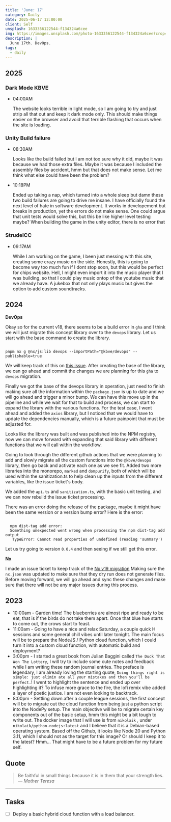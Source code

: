 ```yaml
---
title: 'June: 17'
category: Daily
date: 2025-06-17 12:00:00
client: Self
unsplash: 1633356122544-f134324a6cee
img: https://images.unsplash.com/photo-1633356122544-f134324a6cee?crop=entropy&cs=srgb&fm=jpg&ixid=MnwzNjM5Nzd8MHwxfHJhbmRvbXx8fHx8fHx8fDE2ODE3NDg2ODY&ixlib=rb-4.0.3&q=85
description: |
  June 17th. DevOps.
tags:
  - daily
---
```



## 2025

### Dark Mode KBVE

-   04:00AM

    The website looks terrible in light mode, so I am going to try and just strip all that out and keep it dark mode only.
    This should make things easier on the browser and avoid that terrible flashing that occurs when the site is loading.

### Unity Build failure

-   08:30AM

    Looks like the build failed but I am not too sure why it did, maybe it was because we had those extra files.
    Maybe it was because I included the assembly files by accident, hmm but that does not make sense.
    Let me think what else could have been the problem?

-   10:18PM

    Ended up taking a nap, which turned into a whole sleep but damn these two build failures are going to drive me insane.
    I have officially found the next level of hate in software development.
    It works in developement but breaks in production, yet the errors do not make sense.
    One could argue that unit tests would solve this, but this be like higher level testing maybe?
    When building the game in the unity editor, there is no error that 

### StrudelCC

-   09:17AM

    While I am working on the game, I been just messing with this site, creating some crazy music on the side.
    Honestly, this is going to become way too much fun if I dont stop soon, but this would be perfect for chips website.
    Hell, I might even import it into the music player that I was building, so that I could play music ontop of the youtube music that we already have.
    A jukebox that not only plays music but gives the option to add custom soundtracks.

## 2024

**DevOps**

Okay so for the current v18, there seems to be a build error in `gha` and I think we will just migrate this concept library over to the `devops` library.
Let us start with the base command to create the library.

```shell

pnpm nx g @nx/js:lib devops --importPath="@kbve/devops" --publishable=true

```

We will keep track of this on [this issue](https://github.com/KBVE/kbve/issues/1955).
After creating the base of the library, we can go ahead and commit the changes we are planning for this `gha` to `devops` migration.

Finally we got the base of the devops library in operation, just need to finish making sure all the information within the `package.json` is up to date and we will go ahead and trigger a minor bump.
We can have this move up in the pipeline and while we wait for that to build and process, we can start to expand the library with the various functions.
For the test case, I went ahead and added the `axios` library, but I noticed that we would have to update the dependencies manually, which is a future painpoint that must be adjusted for.

Looks like the library was built and was published into the NPM registry, now we can move forward with expanding that said library with different functions that we will call within the workflow.

Going to look through the different github actions that we were planning to add and slowly migrate all the custom functions into the `@kbve/devops` library, then go back and activate each one as we see fit.
Added two more libraries into the monorepo, `marked` and `dompurify`, both of which will be used within the sanitization.ts to help clean up the inputs from the different variables, like the issue ticket's body.

We added the `api.ts` and `sanitization.ts`, with the basic unit testing, and we can now rebuild the issue ticket processing.

There was an error doing the release of the package, maybe it might have been the same version or a version bump error?
Here is the error:

```

  npm dist-tag add error:
  Something unexpected went wrong when processing the npm dist-tag add output
   TypeError: Cannot read properties of undefined (reading 'summary')

```

Let us try going to version `0.0.4` and then seeing if we still get this error.

**Nx**

I made an issue ticket to keep track of the [Nx v19 migration](https://github.com/KBVE/kbve/issues/1954)
Making sure the `nx.json` was updated to make sure that they dry run does not generate files.
Before moving forward, we will go ahead and sync these changes and make sure that there will not be any major issues during this process.

## 2023

- 10:00am - Garden time! The blueberries are almost ripe and ready to be eat, that is if the birds do not take them apart. Once that blue hue starts to come out, the crows start to feast.
- 11:00am - Going to have a nice and relax Saturday, a couple quick H sessions and some general chill vibes until later tonight. The main focus will be to prepare the NodeJS / Python cloud function, which I could turn it into a custom cloud function, with automatic build and deployment? 
- 3:00pm - I started a great book from Julian Baggini called `The Duck That Won The Lottery`, I will try to include some cute notes and feedback while I am writing these random journal entries. The preface is legendary, I am already loving the starting quote, `Doing things right is simple: just elimin ate all your mistakes and then you'll be perfect.`! I went to highlight the sentence and ended up over highlighting it? To infuse more grace to the fire, the lofi remix vibe added a layer of poetic justice. I am not even looking to backtrack.
- 8:00pm - Settling down after a couple league sessions, the first concept will be to migrate out the cloud function from being just a python script into the NodePy setup. The main objective will be to migrate certain key components out of the basic setup, hmm this might be a bit tough to write out. The docker image that I will use is from `nikolaik` , under `nikolaik/python-nodejs:latest` and I believe that it is a Debian-based operating system. Based off the Github, it looks like Node 20 and Python 3.11, which I should not as the target for this image? Or should I keep it to the latest? Hmm... That might have to be a future problem for my future self.


## Quote

> Be faithful in small things because it is in them that your strength lies.
> — <cite>Mother Teresa</cite>

---

## Tasks

- [ ] Deploy a basic hybrid cloud function with a load balancer. 